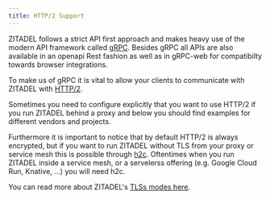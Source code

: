 ```yaml
---
title: HTTP/2 Support
---
```


ZITADEL follows a strict API first approach and makes heavy use of the modern API framework called [gRPC](https://grpc.io/). 
Besides gRPC all APIs are also available in an openapi Rest fashion as well as in gRPC-web for compatibilty towards browser integrations.

To make us of gRPC it is vital to allow your clients to communicate with ZITADEL with [HTTP/2](https://en.wikipedia.org/wiki/HTTP/2).

Sometimes you need to configure explicitly that you want to use HTTP/2 if you run ZITADEL behind a proxy and below you should find examples for different vendors and projects.

Furthermore it is important to notice that by default HTTP/2 is always encrypted, but if you want to run ZITADEL without TLS from your proxy or service mesh this is possible through [h2c](https://httpd.apache.org/docs/2.4/howto/http2.html).
Oftentimes when you run ZITADEL inside a service mesh, or a servelerss offering (e.g. Google Cloud Run, Knative, ...) you will need h2c.

You can read more about ZITADEL's [TLSs modes here](/docs/guides/manage/self-hosted/tls_modes).
